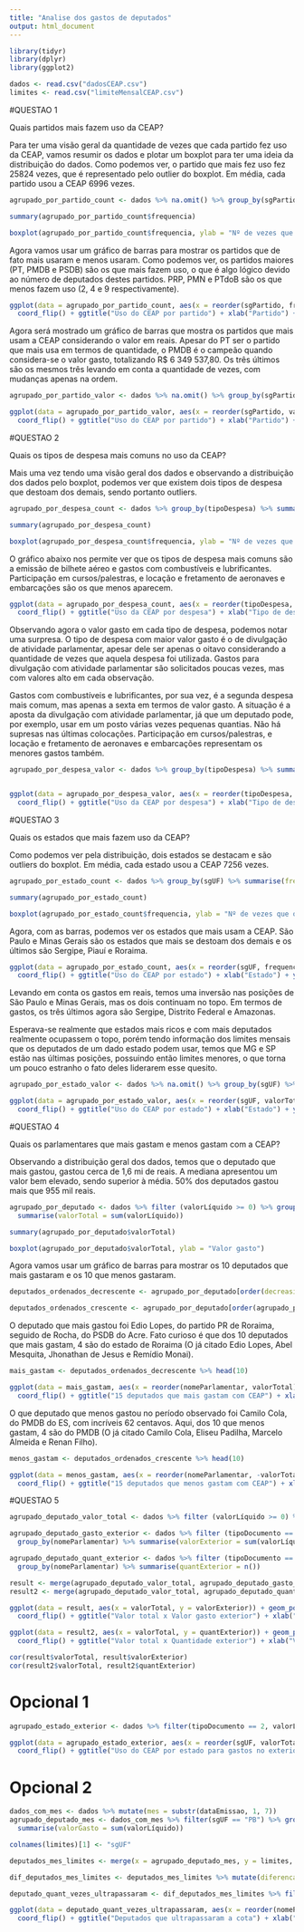 ```yaml
---
title: "Analise dos gastos de deputados"
output: html_document
---
```


```r
library(tidyr)
library(dplyr)
library(ggplot2)
```


```r
dados <- read.csv("dadosCEAP.csv")
limites <- read.csv("limiteMensalCEAP.csv")
```

#QUESTAO 1


Quais partidos mais fazem uso da CEAP?

Para ter uma visão geral da quantidade de vezes que cada partido fez uso da CEAP, vamos
resumir os dados e plotar um boxplot para ter uma ideia da distribuição do dados. Como podemos ver, o partido que mais fez uso fez 25824 vezes, que é representado pelo outlier do boxplot. Em média, cada partido usou a CEAP 6996 vezes.

```r

agrupado_por_partido_count <- dados %>% na.omit() %>% group_by(sgPartido) %>% summarise(frequencia = n())

summary(agrupado_por_partido_count$frequencia)

boxplot(agrupado_por_partido_count$frequencia, ylab = "Nº de vezes que o partido fez uso")


```

Agora vamos usar um gráfico de barras para mostrar os partidos que de fato mais usaram e menos usaram. Como podemos ver, os partidos maiores (PT, PMDB e PSDB) são os que mais fazem uso, o que é algo lógico devido ao número de deputados destes partidos. PRP, PMN e PTdoB são os que menos fazem uso (2, 4 e 9 respectivamente).

```r

ggplot(data = agrupado_por_partido_count, aes(x = reorder(sgPartido, frequencia), y = frequencia)) + geom_bar(stat = "identity", fill="steelblue") +
  coord_flip() + ggtitle("Uso do CEAP por partido") + xlab("Partido") + ylab("Numero de vezes que o CEAP foi utilizado")

```

Agora será mostrado um gráfico de barras que mostra os partidos que mais usam a CEAP considerando o valor em reais. Apesar do PT ser o partido que mais usa em termos de quantidade, o PMDB é o campeão quando considera-se o valor gasto, totalizando R$ 6 349 537,80. Os três últimos são os mesmos três levando em conta a quantidade de vezes, com mudanças apenas na ordem.


```r

agrupado_por_partido_valor <- dados %>% na.omit() %>% group_by(sgPartido) %>% summarise(valorTotal = sum(valorLíquido))

ggplot(data = agrupado_por_partido_valor, aes(x = reorder(sgPartido, valorTotal), y = valorTotal)) + geom_bar(stat = "identity", fill="steelblue") +
  coord_flip() + ggtitle("Uso do CEAP por partido") + xlab("Partido") + ylab("Valor total gasto em reais")

```



#QUESTAO 2

Quais os tipos de despesa mais comuns no uso da CEAP?

Mais uma vez tendo uma visão geral dos dados e observando a distribuição dos dados pelo boxplot, podemos ver que existem dois tipos de despesa que destoam dos demais, sendo portanto outliers.

```r

agrupado_por_despesa_count <- dados %>% group_by(tipoDespesa) %>% summarise(frequencia = n())

summary(agrupado_por_despesa_count)

boxplot(agrupado_por_despesa_count$frequencia, ylab = "Nº de vezes que a despesa foi usada")

```

O gráfico abaixo nos permite ver que os tipos de despesa mais comuns são a emissão de bilhete aéreo e gastos com combustíveis e lubrificantes. Participação em cursos/palestras, e locação e fretamento de aeronaves e embarcações são os que menos aparecem.

```r

ggplot(data = agrupado_por_despesa_count, aes(x = reorder(tipoDespesa, frequencia), y = frequencia)) + geom_bar(stat = "identity", fill="steelblue") +
  coord_flip() + ggtitle("Uso da CEAP por despesa") + xlab("Tipo de despesa") + ylab("Numero de vezes que o CEAP foi utilizado para despesa")

```

Observando agora o valor gasto em cada tipo de despesa, podemos notar uma surpresa. O tipo de despesa com maior valor gasto é o de divulgação de atividade parlamentar, apesar dele ser apenas o oitavo considerando a quantidade de vezes que aquela despesa foi utilizada. Gastos para divulgação com atividade parlamentar são solicitados poucas vezes, mas com valores alto em cada observação. 

Gastos com combustíveis e lubrificantes, por sua vez, é a segunda despesa mais comum, mas apenas a sexta em termos de valor gasto. A situação é a aposta da divulgação com atividade parlamentar, já que um deputado pode, por exemplo, usar em um posto várias vezes pequenas quantias. Não há supresas nas últimas colocações. Participação em cursos/palestras, e locação e fretamento de aeronaves e embarcações representam os menores gastos também.

```r
agrupado_por_despesa_valor <- dados %>% group_by(tipoDespesa) %>% summarise(valorTotal = sum(valorLíquido))


ggplot(data = agrupado_por_despesa_valor, aes(x = reorder(tipoDespesa, valorTotal), y = valorTotal)) + geom_bar(stat = "identity", fill="steelblue") +
  coord_flip() + ggtitle("Uso da CEAP por despesa") + xlab("Tipo de despesa") + ylab("Valor gasto por despesa (reais)")

```

#QUESTAO 3

Quais os estados que mais fazem uso da CEAP?

Como podemos ver pela distribuição, dois estados se destacam e são outliers do boxplot. Em média, cada estado usou a CEAP 7256 vezes.

```r
agrupado_por_estado_count <- dados %>% group_by(sgUF) %>% summarise(frequencia = n()) %>% na.omit()

summary(agrupado_por_estado_count)

boxplot(agrupado_por_estado_count$frequencia, ylab = "Nº de vezes que o estado usou a CEAP")


```

Agora, com as barras, podemos ver os estados que mais usam a CEAP. São Paulo e Minas Gerais são os estados que mais se destoam dos demais e os últimos são Sergipe, Piauí e Roraima.

```r
ggplot(data = agrupado_por_estado_count, aes(x = reorder(sgUF, frequencia), y = frequencia)) + geom_bar(stat = "identity", fill="steelblue") +
  coord_flip() + ggtitle("Uso do CEAP por estado") + xlab("Estado") + ylab("Numero de vezes que o CEAP foi utilizado para o estado")
```

Levando em conta os gastos em reais, temos uma inversão nas posições de São Paulo e Minas Gerais, mas os dois continuam no topo. Em termos de gastos, os três últimos agora são Sergipe, Distrito Federal e Amazonas. 

Esperava-se realmente que estados mais ricos e com mais deputados realmente ocupassem o topo, porém tendo informação dos limites mensais que os deputados de um dado estado podem usar, temos que MG e SP estão nas últimas posições, possuindo então limites menores, o que torna um pouco estranho o fato deles liderarem esse quesito.

```r
agrupado_por_estado_valor <- dados %>% na.omit() %>% group_by(sgUF) %>% summarise(valorTotal = sum(valorLíquido))

ggplot(data = agrupado_por_estado_valor, aes(x = reorder(sgUF, valorTotal), y = valorTotal)) + geom_bar(stat = "identity", fill="steelblue") +
  coord_flip() + ggtitle("Uso do CEAP por estado") + xlab("Estado") + ylab("Valor gasto por estado")

```

#QUESTAO 4

Quais os parlamentares que mais gastam e menos gastam com a CEAP?

Observando a distribuição geral dos dados, temos que o deputado que mais gastou, gastou cerca de 1,6 mi de reais. A mediana apresentou um valor bem elevado, sendo superior à média. 50% dos deputados gastou mais que 955 mil reais.

```r
agrupado_por_deputado <- dados %>% filter (valorLíquido >= 0) %>% group_by(nomeParlamentar, sgPartido, sgUF) %>%
  summarise(valorTotal = sum(valorLíquido))

summary(agrupado_por_deputado$valorTotal)

boxplot(agrupado_por_deputado$valorTotal, ylab = "Valor gasto")


```

Agora vamos usar um gráfico de barras para mostrar os 10 deputados que mais gastaram e os 10 que menos gastaram.

```r
deputados_ordenados_decrescente <- agrupado_por_deputado[order(decreasing = TRUE, agrupado_por_deputado$valorTotal),]

deputados_ordenados_crescente <- agrupado_por_deputado[order(agrupado_por_deputado$valorTotal),]
```

O deputado que mais gastou foi Edio Lopes, do partido PR de Roraima, seguido de Rocha, do PSDB do Acre. Fato curioso é que dos 10 deputados que mais gastam, 4 são do estado de Roraima (O já citado Edio Lopes, Abel Mesquita, Jhonathan de Jesus e Remídio Monai).

```r

mais_gastam <- deputados_ordenados_decrescente %>% head(10)

ggplot(data = mais_gastam, aes(x = reorder(nomeParlamentar, valorTotal), y = valorTotal)) + geom_bar(stat = "identity", fill="steelblue") +
  coord_flip() + ggtitle("15 deputados que mais gastam com CEAP") + xlab("Deputado") + ylab("Valor total gasto (em reais)")

```

O que deputado que menos gastou no período observado foi Camilo Cola, do PMDB do ES, com incríveis 62 centavos. Aqui, dos 10 que menos gastam, 4 são do PMDB (O já citado Camilo Cola, Eliseu Padilha, Marcelo Almeida e Renan Filho).

```r

menos_gastam <- deputados_ordenados_crescente %>% head(10)

ggplot(data = menos_gastam, aes(x = reorder(nomeParlamentar, -valorTotal), y = valorTotal)) + geom_bar(stat = "identity", fill="steelblue") +
  coord_flip() + ggtitle("15 deputados que menos gastam com CEAP") + xlab("Deputado") + ylab("Valor total gasto (em reais)")

```


#QUESTAO 5

```r

agrupado_deputado_valor_total <- dados %>% filter (valorLíquido >= 0) %>% group_by(nomeParlamentar) %>% summarise(valorTotal = sum(valorLíquido))

agrupado_deputado_gasto_exterior <- dados %>% filter (tipoDocumento == 2) %>%
  group_by(nomeParlamentar) %>% summarise(valorExterior = sum(valorLíquido))

agrupado_deputado_quant_exterior <- dados %>% filter (tipoDocumento == 2) %>%
  group_by(nomeParlamentar) %>% summarise(quantExterior = n())

result <- merge(agrupado_deputado_valor_total, agrupado_deputado_gasto_exterior)
result2 <- merge(agrupado_deputado_valor_total, agrupado_deputado_quant_exterior)

ggplot(data = result, aes(x = valorTotal, y = valorExterior)) + geom_point(stat = "identity", fill="steelblue") +
  coord_flip() + ggtitle("Valor total x Valor gasto exterior") + xlab("Valor Total") + ylab("Valor no exterior")

ggplot(data = result2, aes(x = valorTotal, y = quantExterior)) + geom_point(stat = "identity", fill="steelblue") +
  coord_flip() + ggtitle("Valor total x Quantidade exterior") + xlab("Valor Total") + ylab("Quantidade exterior")

cor(result$valorTotal, result$valorExterior)
cor(result2$valorTotal, result2$quantExterior)

```

# Opcional 1

```r

agrupado_estado_exterior <- dados %>% filter(tipoDocumento == 2, valorLíquido >= 0) %>% group_by(sgUF) %>% summarise(valorTotal = sum(valorLíquido))

ggplot(data = agrupado_estado_exterior, aes(x = reorder(sgUF, valorTotal), y = valorTotal)) + geom_bar(stat = "identity", fill="steelblue") +
  coord_flip() + ggtitle("Uso do CEAP por estado para gastos no exterior") + xlab("Estado") + ylab("Valor gasto por estado (reais)")

```

# Opcional 2

```r

dados_com_mes <- dados %>% mutate(mes = substr(dataEmissao, 1, 7))
agrupado_deputado_mes <- dados_com_mes %>% filter(sgUF == "PB") %>% group_by(nomeParlamentar, mes, sgUF) %>%
  summarise(valorGasto = sum(valorLíquido))

colnames(limites)[1] <- "sgUF"

deputados_mes_limites <- merge(x = agrupado_deputado_mes, y = limites, by = "sgUF")

dif_deputados_mes_limites <- deputados_mes_limites %>% mutate(diferenca = valorGasto - limite_mensal)

deputado_quant_vezes_ultrapassaram <- dif_deputados_mes_limites %>% filter (diferenca > 0) %>% group_by(nomeParlamentar) %>% summarise(quantVezesUltr = n())

ggplot(data = deputado_quant_vezes_ultrapassaram, aes(x = reorder(nomeParlamentar, quantVezesUltr), y = quantVezesUltr)) + geom_bar(stat = "identity", fill="steelblue") +
  coord_flip() + ggtitle("Deputados que ultrapassaram a cota") + xlab("Nome do deputado") + ylab("Numero de vezes")


```



